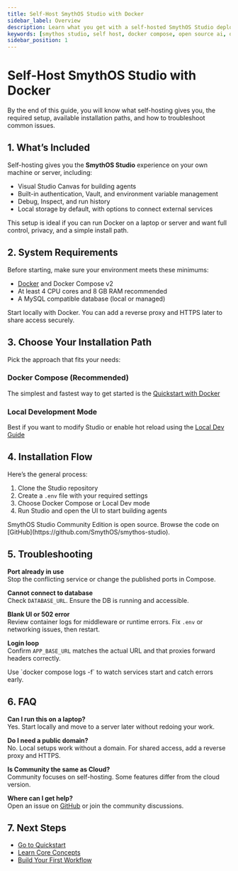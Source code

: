 ```yaml
---
title: Self-Host SmythOS Studio with Docker
sidebar_label: Overview
description: Learn what you get with a self-hosted SmythOS Studio deployment, system requirements, installation path options, troubleshooting, and FAQs.
keywords: [smythos studio, self host, docker compose, open source ai, on prem ai, private deployment, local development, installation guide, troubleshooting, system requirements, networking]
sidebar_position: 1
---
```


# Self-Host SmythOS Studio with Docker

<InfoCallout title="What you will learn">
  By the end of this guide, you will know what self-hosting gives you, the required setup, available installation paths, and how to troubleshoot common issues.
</InfoCallout>

<Spacer size="md" />

## 1. What’s Included

Self-hosting gives you the **SmythOS Studio** experience on your own machine or server, including:

- Visual Studio Canvas for building agents  
- Built-in authentication, Vault, and environment variable management  
- Debug, Inspect, and run history  
- Local storage by default, with options to connect external services

<TipCallout title="Is this for you?">
  This setup is ideal if you can run Docker on a laptop or server and want full control, privacy, and a simple install path.
</TipCallout>

<Spacer size="md" />

## 2. System Requirements

Before starting, make sure your environment meets these minimums:

- [Docker](https://docs.docker.com/get-started/get-docker/) and Docker Compose v2
- At least 4 CPU cores and 8 GB RAM recommended
- A MySQL compatible database (local or managed)

<InfoCallout title="Start simple">
  Start locally with Docker. You can add a reverse proxy and HTTPS later to share access securely.
</InfoCallout>

<Spacer size="md" />

## 3. Choose Your Installation Path

Pick the approach that fits your needs:

### Docker Compose (Recommended)
The simplest and fastest way to get started is the [Quickstart with Docker](/docs/agent-studio/quickstart)

### Local Development Mode
Best if you want to modify Studio or enable hot reload using the [Local Dev Guide](/docs/agent-studio/local-dev)

<Spacer size="md" />

## 4. Installation Flow

Here’s the general process:

1. Clone the Studio repository  
2. Create a `.env` file with your required settings  
3. Choose Docker Compose or Local Dev mode  
4. Run Studio and open the UI to start building agents

<InfoCallout title="Source code">
  SmythOS Studio Community Edition is open source.  
  Browse the code on [GitHub](https://github.com/SmythOS/smythos-studio).
</InfoCallout>

<Spacer size="md" />

## 5. Troubleshooting

**Port already in use**  
Stop the conflicting service or change the published ports in Compose.

**Cannot connect to database**  
Check `DATABASE_URL`. Ensure the DB is running and accessible.

**Blank UI or 502 error**  
Review container logs for middleware or runtime errors. Fix `.env` or networking issues, then restart.

**Login loop**  
Confirm `APP_BASE_URL` matches the actual URL and that proxies forward headers correctly.

<InfoCallout title="Logs">
  Use `docker compose logs -f` to watch services start and catch errors early.
</InfoCallout>

<Spacer size="md" />

## 6. FAQ

**Can I run this on a laptop?**  
Yes. Start locally and move to a server later without redoing your work.

**Do I need a public domain?**  
No. Local setups work without a domain. For shared access, add a reverse proxy and HTTPS.

**Is Community the same as Cloud?**  
Community focuses on self-hosting. Some features differ from the cloud version.

**Where can I get help?**  
Open an issue on [GitHub](https://github.com/SmythOS/smythos-studio) or join the community discussions.

<Spacer size="md" />

## 7. Next Steps

- [Go to Quickstart](/docs/agent-studio/quickstart)  
- [Learn Core Concepts](/docs/agent-studio/key-concepts/canvas)  
- [Build Your First Workflow](/docs/agent-studio/building-workflows)